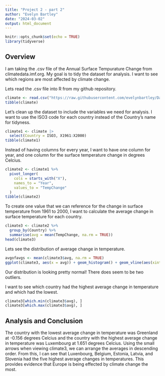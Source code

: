 ```yaml
---
title: "Project 2 - part 2"
author: "Evelyn Bartley"
date: "2024-03-02"
output: html_document
---
```


```r
knitr::opts_chunk$set(echo = TRUE)
library(tidyverse)
```

## Overview

I am taking the .csv file of the Annual Surface Tempurature Change from climatedata.imf.org. My goal is to tidy the dataset for analysis. I want to see which regions are most affected by climate change.

Lets read the .csv file into R from my github repository.
```r
climate <- read.csv("https://raw.githubusercontent.com/evelynbartley/Data-607/main/Indicator_3_1_Climate_Indicators_Annual_Mean_Global_Surface_Temperature_577579683071085080.csv")
tibble(climate)
```


Let's clean up the dataset to include the variables we need for analysis. I want to use the ISO3 code for each country instead of the Country's name for tidyness.
```r
climate1 <- climate |> 
  select(Country = ISO3, X1961:X2000)
tibble(climate1)
```


Instead of having columns for every year, I want to have one column for year, and one column for the surface temperature change in degrees Celcius.
```r
climate2 <- climate1 %>%
  pivot_longer(
    cols = starts_with("X"),
    names_to = "Year",
    values_to = "TempChange"
  )
tibble(climate2)
```
To create one value that we can reference for the change in surface temperature from 1961 to 2000, I want to calculate the average change in surface temperature for each country.
```r
climate3 <- climate2 %>%
  group_by(Country) %>%
  summarise(avg = mean(TempChange, na.rm = TRUE))
head(climate3)
```

Lets see the distribution of average change in temperature.
```r
avgofavgs <- mean(climate3$avg, na.rm = TRUE)
ggplot(climate3, aes(x = avg)) + geom_histogram() + geom_vline(aes(xintercept = avgofavgs), color = "tomato", linewidth = 1)
```
Our distribution is looking pretty normal! There does seem to be two outliers.

I want to see which country had the highest average change in temperature and which had the lowest.
```r
climate3[which.min(climate3$avg), ]
climate3[which.max(climate3$avg), ]
```
## Analysis and Conclusion

The country with the lowest average change in temperature was Greenland at -0.156 degrees Celcius and the country with the highest average change in temperature was Luxembourg at 1.651 degrees Celcius.
Using the small arrows when viewing climate3, we can arrange the averages in descending order. From this, I can see that Luxenbourg, Belgium, Estonia, Latvia, and Slovenia had the five highest average changes in temperatures. This provides evidence that Europe is being effected by climate change the most. 


